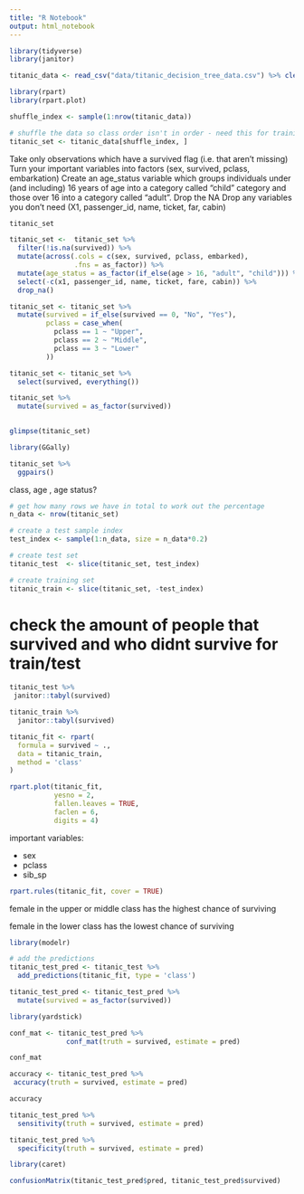 ```yaml
---
title: "R Notebook"
output: html_notebook
---
```


```r
library(tidyverse)
library(janitor)
```

```r
titanic_data <- read_csv("data/titanic_decision_tree_data.csv") %>% clean_names()
```

```r
library(rpart)
library(rpart.plot)

shuffle_index <- sample(1:nrow(titanic_data))

# shuffle the data so class order isn't in order - need this for training/testing split later on 
titanic_set <- titanic_data[shuffle_index, ]
```


Take only observations which have a survived flag (i.e. that aren’t missing)
Turn your important variables into factors (sex, survived, pclass, embarkation)
Create an age_status variable which groups individuals under (and including) 
16 years of age into a category called “child” category and those over 16 into 
a category called “adult”.
Drop the NA
Drop any variables you don’t need (X1, passenger_id, name, ticket, far, cabin)

```r
titanic_set

titanic_set <-  titanic_set %>%
  filter(!is.na(survived)) %>% 
  mutate(across(.cols = c(sex, survived, pclass, embarked), 
                .fns = as_factor)) %>% 
  mutate(age_status = as_factor(if_else(age > 16, "adult", "child"))) %>% 
  select(-c(x1, passenger_id, name, ticket, fare, cabin)) %>% 
  drop_na()

titanic_set <- titanic_set %>% 
  mutate(survived = if_else(survived == 0, "No", "Yes"),
         pclass = case_when(
           pclass == 1 ~ "Upper",
           pclass == 2 ~ "Middle",
           pclass == 3 ~ "Lower"
         ))

titanic_set <- titanic_set %>% 
  select(survived, everything())

titanic_set %>% 
  mutate(survived = as_factor(survived))
  
```

```r
glimpse(titanic_set)
```

```r
library(GGally)

titanic_set %>% 
  ggpairs()
```

class, age , age status?


```r
# get how many rows we have in total to work out the percentage
n_data <- nrow(titanic_set)

# create a test sample index
test_index <- sample(1:n_data, size = n_data*0.2)

# create test set
titanic_test  <- slice(titanic_set, test_index)

# create training set
titanic_train <- slice(titanic_set, -test_index)
```


# check the amount of people that survived and who didnt survive for train/test

```r
titanic_test %>%
 janitor::tabyl(survived)

titanic_train %>% 
  janitor::tabyl(survived)
```

```r
titanic_fit <- rpart(
  formula = survived ~ ., 
  data = titanic_train, 
  method = 'class'
)

rpart.plot(titanic_fit, 
           yesno = 2, 
           fallen.leaves = TRUE, 
           faclen = 6, 
           digits = 4)
```


important variables:

- sex 
- pclass
- sib_sp

```r
rpart.rules(titanic_fit, cover = TRUE)
```

female in the upper or middle class has the highest chance of surviving

female in the lower class has the lowest chance of surviving


```r
library(modelr)

# add the predictions
titanic_test_pred <- titanic_test %>%
  add_predictions(titanic_fit, type = 'class')

titanic_test_pred <- titanic_test_pred %>% 
  mutate(survived = as_factor(survived))
```

```r
library(yardstick)

conf_mat <- titanic_test_pred %>%
              conf_mat(truth = survived, estimate = pred)

conf_mat

```

```r
accuracy <- titanic_test_pred %>%
 accuracy(truth = survived, estimate = pred)

accuracy 
```


```r
titanic_test_pred %>%
  sensitivity(truth = survived, estimate = pred)
```


```r
titanic_test_pred %>%
  specificity(truth = survived, estimate = pred)
```

```r
library(caret)

confusionMatrix(titanic_test_pred$pred, titanic_test_pred$survived)
```

